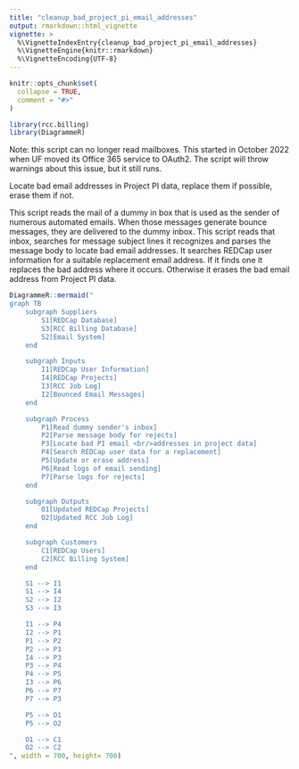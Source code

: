 ```yaml
---
title: "cleanup_bad_project_pi_email_addresses"
output: rmarkdown::html_vignette
vignette: >
  %\VignetteIndexEntry{cleanup_bad_project_pi_email_addresses}
  %\VignetteEngine{knitr::rmarkdown}
  %\VignetteEncoding{UTF-8}
---
```


```r
knitr::opts_chunk$set(
  collapse = TRUE,
  comment = "#>"
)
```

```r
library(rcc.billing)
library(DiagrammeR)
```

Note: this script can no longer read mailboxes. This started in October 2022 when UF moved its Office 365 service to OAuth2. The script will throw warnings about this issue, but it still runs.

Locate bad email addresses in Project PI data, replace them if possible, erase them if not.

This script reads the mail of a dummy in box that is used as the sender of numerous automated emails. When those messages generate bounce messages, they are delivered to the dummy inbox. This script reads that inbox, searches for message subject lines it recognizes and parses the message body to locate bad email addresses. It searches REDCap user information for a suitable replacement email address. If it finds one it replaces the bad address where it occurs. Otherwise it erases the bad email address from Project PI data.

```r
DiagrammeR::mermaid("
graph TB
    subgraph Suppliers
        S1[REDCap Database]
        S3[RCC Billing Database]
        S2[Email System]
    end

    subgraph Inputs
        I1[REDCap User Information]
        I4[REDCap Projects]
        I3[RCC Job Log]
        I2[Bounced Email Messages]
    end

    subgraph Process
        P1[Read dummy sender's inbox]
        P2[Parse message body for rejects]
        P3[Locate bad PI email <br/>addresses in project data]
        P4[Search REDCap user data for a replacement]
        P5[Update or erase address]
        P6[Read logs of email sending]
        P7[Parse logs for rejects]
    end

    subgraph Outputs
        O1[Updated REDCap Projects]
        O2[Updated RCC Job Log]
    end

    subgraph Customers
        C1[REDCap Users]
        C2[RCC Billing System]
    end

    S1 --> I1
    S1 --> I4
    S2 --> I2
    S3 --> I3

    I1 --> P4
    I2 --> P1
    P1 --> P2
    P2 --> P3
    I4 --> P3
    P3 --> P4
    P4 --> P5
    I3 --> P6
    P6 --> P7
    P7 --> P3

    P5 --> O1
    P5 --> O2

    O1 --> C1
    O2 --> C2
", width = 700, height= 700)
```
